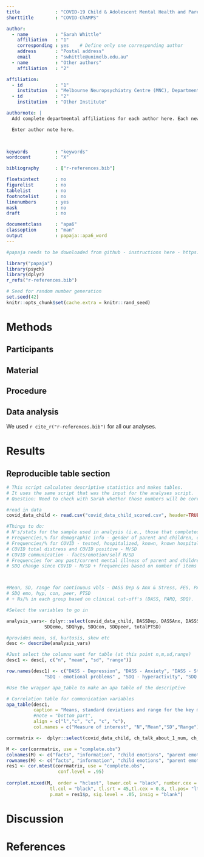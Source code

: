 ```yaml
---
title             : "COVID-19 Child & Adolescent Mental Health and Parenting Study"
shorttitle        : "COVID-ChAMPS"

author: 
  - name          : "Sarah Whittle"
    affiliation   : "1"
    corresponding : yes    # Define only one corresponding author
    address       : "Postal address"
    email         : "swhittle@unimelb.edu.au"
  - name          : "Other authors"
    affiliation   : "2"

affiliation:
  - id            : "1"
    institution   : "Melbourne Neuropsychiatry Centre (MNC), Department of Psychiatry, The University of Melbourne & Melbourne Health, Melbourne, Australia"
  - id            : "2"
    institution   : "Other Institute"

authornote: |
  Add complete departmental affiliations for each author here. Each new line herein must be indented, like this line.

  Enter author note here.


  
keywords          : "keywords"
wordcount         : "X"

bibliography      : ["r-references.bib"]

floatsintext      : no
figurelist        : no
tablelist         : no
footnotelist      : no
linenumbers       : yes
mask              : no
draft             : no

documentclass     : "apa6"
classoption       : "man"
output            : papaja::apa6_word
---
```


```r

#papaja needs to be downloaded from github - instructions here - https://github.com/crsh/papaja

library("papaja")
library(psych)
library(dplyr)
r_refs("r-references.bib")

```

```r
# Seed for random number generation
set.seed(42)
knitr::opts_chunk$set(cache.extra = knitr::rand_seed)
```



# Methods

## Participants

## Material

## Procedure

## Data analysis
We used `r cite_r("r-references.bib")` for all our analyses.


# Results

## Reproducible table section


```r


# This script calculates descriptive statistics and makes tables. 
# It uses the same script that was the input for the analyses script.
# Question: Need to check with Sarah whether those numbers will be correct depending on listwise deletion??

#read in data
covid_data_child <- read.csv("covid_data_child_scored.csv", header=TRUE, stringsAsFactors = FALSE)

#Things to do:
# N's/stats for the sample used in analysis (i.e., those that completed SDQ1 or PTSD, n parents is 381):
# Frequencies,% for demographic info - gender of parent and children, country, income, edu, occupation, ethnicity, biological vs other relationship to child
# Frequencies/% for COVID - tested, hospitalized, known, known hospitalized, known died, stay at home (Y/N), stay at home length, restriction lifted?, follow rules, why?, job change
# COVID total distress and COVID positive - M/SD
# COVID communication - facts/emotion/self M/SD
# Frequencies for any past/current mental illness of parent and children
# SDQ change since COVID - M/SD + frequencies based on number of items where more is reported (something to indicate the extent of kids who had worsenign problems)



#Mean, SD, range for continuous vbls - DASS Dep & Anx & Stress, FES, PARQ hostile & warmth, 
# SDQ emo, hyp, con, peer, PTSD 
# + Ns/% in each group based on clinical cut-off's (DASS, PARQ, SDQ).

#Select the variables to go in

analysis_vars<- dplyr::select(covid_data_child, DASSDep, DASSAnx, DASSStress, totalFES, PARQhostile, PARQwarmth, 
              SDQemo, SDQhyp, SDQcon, SDQpeer, totalPTSD)

#provides mean, sd, kurtosis, skew etc
desc <- describe(analysis_vars)

#Just select the columns want for table (at this point n,m,sd,range)
desc1 <- desc[, c("n", "mean", "sd", "range")]

row.names(desc1) <- c("DASS - Depression", "DASS - Anxiety", "DASS - Stress", "FES", "PARQ - Hostile", "PARQ - Warmth", 
              "SDQ - emotional problems" , "SDQ - hyperactivity", "SDQ - conduct", "SDQ - peer problems", "PTSD symptoms")

#Use the wrapper apa_table to make an apa table of the descriptive

# Correlation table for communication variables
apa_table(desc1,
          caption = "Means, standard deviations and range for the key measures",
          #note = "bottom part",
          align = c("l","c", "c", "c", "c"),
          col.names = c("Measure of interest", "N","Mean","SD","Range"))

corrmatrix <-  dplyr::select(covid_data_child, ch_talk_about_1_num, ch_talk_about_2_num, ch_talk_about_3_num, ch_talk_about_4_num, ch_talk_about_5_num, ch_talk_about_6_num, ch_talk_about_7_num, ch_talk_about_8_num)

M <- cor(corrmatrix, use = "complete.obs")
colnames(M) <- c("facts", "information", "child emotions", "parent emotions", "others' feelings", "reassurance", "didn't know what to say", "too upset")
rownames(M) <- c("facts", "information", "child emotions", "parent emotions", "others' feelings", "reassurance", "didn't know what to say", "too upset")
res1 <- cor.mtest(corrmatrix, use = "complete.obs", 
                   conf.level = .95)
 
corrplot.mixed(M,  order = "hclust", lower.col = "black", number.cex = .6,
                tl.col = "black", tl.srt = 45,tl.cex = 0.8, tl.pos= "lt",
                p.mat = res1$p, sig.level = .05, insig = "blank") 

```

# Discussion


\newpage

# References

\begingroup
\setlength{\parindent}{-0.5in}
\setlength{\leftskip}{0.5in}

<div id="refs" custom-style="Bibliography"></div>
\endgroup
